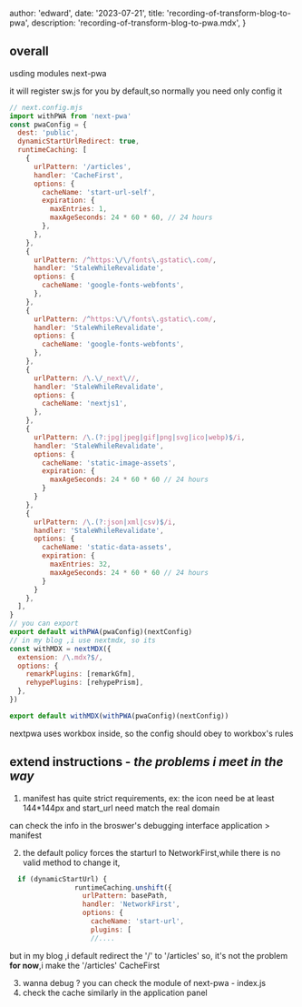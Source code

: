 
  author: 'edward',
  date: '2023-07-21',
  title: 'recording-of-transform-blog-to-pwa',
  description:
    'recording-of-transform-blog-to-pwa.mdx',
}




## overall
usding modules next-pwa

it will register sw.js for you by default,so normally you need only config it

```JavaScript
// next.config.mjs
import withPWA from 'next-pwa'
const pwaConfig = {
  dest: 'public',
  dynamicStartUrlRedirect: true,
  runtimeCaching: [
    {
      urlPattern: '/articles',
      handler: 'CacheFirst',
      options: {
        cacheName: 'start-url-self',
        expiration: {
          maxEntries: 1,
          maxAgeSeconds: 24 * 60 * 60, // 24 hours
        },
      },
    },
    {
      urlPattern: /^https:\/\/fonts\.gstatic\.com/,
      handler: 'StaleWhileRevalidate',
      options: {
        cacheName: 'google-fonts-webfonts',
      },
    },
    {
      urlPattern: /^https:\/\/fonts\.gstatic\.com/,
      handler: 'StaleWhileRevalidate',
      options: {
        cacheName: 'google-fonts-webfonts',
      },
    },
    {
      urlPattern: /\.\/_next\//,
      handler: 'StaleWhileRevalidate',
      options: {
        cacheName: 'nextjs1',
      },
    },
    {
      urlPattern: /\.(?:jpg|jpeg|gif|png|svg|ico|webp)$/i,
      handler: 'StaleWhileRevalidate',
      options: {
        cacheName: 'static-image-assets',
        expiration: {
          maxAgeSeconds: 24 * 60 * 60 // 24 hours
        }
      }
    },
    {
      urlPattern: /\.(?:json|xml|csv)$/i,
      handler: 'StaleWhileRevalidate',
      options: {
        cacheName: 'static-data-assets',
        expiration: {
          maxEntries: 32,
          maxAgeSeconds: 24 * 60 * 60 // 24 hours
        }
      }
    },
  ],
}
// you can export 
export default withPWA(pwaConfig)(nextConfig)
// in my blog ,i use nextmdx, so its
const withMDX = nextMDX({
  extension: /\.mdx?$/,
  options: {
    remarkPlugins: [remarkGfm],
    rehypePlugins: [rehypePrism],
  },
})

export default withMDX(withPWA(pwaConfig)(nextConfig))
```
nextpwa uses workbox inside, so the config should obey to workbox's rules

## extend instructions - *the problems i meet in the way*

1. manifest has quite strict requirements, ex:
the icon need be at least 144*144px  and start_url need match the real domain 

can check the info in the broswer's  debugging interface  application > manifest

2. the default policy forces the starturl to NetworkFirst,while there is no valid method to change it,
  ```JavaScript
    if (dynamicStartUrl) {
                  runtimeCaching.unshift({
                    urlPattern: basePath,
                    handler: 'NetworkFirst',
                    options: {
                      cacheName: 'start-url',
                      plugins: [
                      //....
  ```


  but in my blog ,i default redirect the '/' to '/articles'
  so, it's not the problem **for now**,i make the '/articles' CacheFirst

3. wanna debug ? you can check the module of next-pwa -  index.js
4. check the cache similarly in the application panel


  





